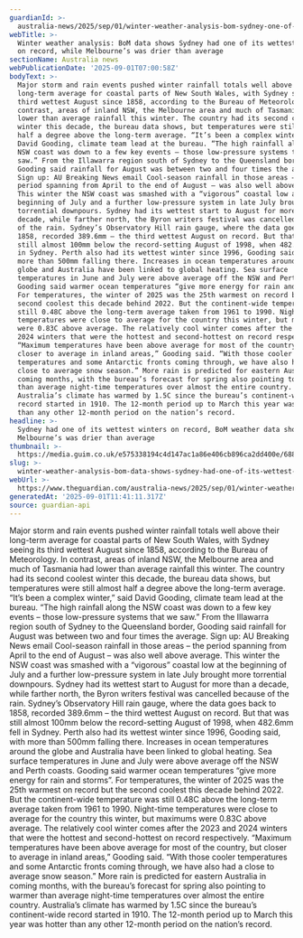 ```yaml
---
guardianId: >-
  australia-news/2025/sep/01/winter-weather-analysis-bom-sydney-one-of-wettest-winters-melbourne-drier-than-average
webTitle: >-
  Winter weather analysis: BoM data shows Sydney had one of its wettest winters
  on record, while Melbourne’s was drier than average
sectionName: Australia news
webPublicationDate: '2025-09-01T07:00:58Z'
bodyText: >-
  Major storm and rain events pushed winter rainfall totals well above their
  long-term average for coastal parts of New South Wales, with Sydney seeing its
  third wettest August since 1858, according to the Bureau of Meteorology. In
  contrast, areas of inland NSW, the Melbourne area and much of Tasmania had
  lower than average rainfall this winter. The country had its second coolest
  winter this decade, the bureau data shows, but temperatures were still almost
  half a degree above the long-term average. “It’s been a complex winter,” said
  David Gooding, climate team lead at the bureau. “The high rainfall along the
  NSW coast was down to a few key events – those low-pressure systems that we
  saw.” From the Illawarra region south of Sydney to the Queensland border,
  Gooding said rainfall for August was between two and four times the average.
  Sign up: AU Breaking News email Cool-season rainfall in those areas – the
  period spanning from April to the end of August – was also well above average.
  This winter the NSW coast was smashed with a “vigorous” coastal low at the
  beginning of July and a further low-pressure system in late July brought more
  torrential downpours. Sydney had its wettest start to August for more than a
  decade, while farther north, the Byron writers festival was cancelled because
  of the rain. Sydney’s Observatory Hill rain gauge, where the data goes back to
  1858, recorded 389.6mm – the third wettest August on record. But that was
  still almost 100mm below the record-setting August of 1998, when 482.6mm fell
  in Sydney. Perth also had its wettest winter since 1996, Gooding said, with
  more than 500mm falling there. Increases in ocean temperatures around the
  globe and Australia have been linked to global heating. Sea surface
  temperatures in June and July were above average off the NSW and Perth coasts.
  Gooding said warmer ocean temperatures “give more energy for rain and storms”.
  For temperatures, the winter of 2025 was the 25th warmest on record but the
  second coolest this decade behind 2022. But the continent-wide temperature was
  still 0.48C above the long-term average taken from 1961 to 1990. Night-time
  temperatures were close to average for the country this winter, but maximums
  were 0.83C above average. The relatively cool winter comes after the 2023 and
  2024 winters that were the hottest and second-hottest on record respectively.
  “Maximum temperatures have been above average for most of the country, but
  closer to average in inland areas,” Gooding said. “With those cooler
  temperatures and some Antarctic fronts coming through, we have also had a
  close to average snow season.” More rain is predicted for eastern Australia in
  coming months, with the bureau’s forecast for spring also pointing to warmer
  than average night-time temperatures over almost the entire country.
  Australia’s climate has warmed by 1.5C since the bureau’s continent-wide
  record started in 1910. The 12-month period up to March this year was hotter
  than any other 12-month period on the nation’s record.
headline: >-
  Sydney had one of its wettest winters on record, BoM weather data shows, while
  Melbourne’s was drier than average
thumbnail: >-
  https://media.guim.co.uk/e575338194c4d147ac1a86e406cb896ca2dd400e/688_0_4330_3464/500.jpg
slug: >-
  winter-weather-analysis-bom-data-shows-sydney-had-one-of-its-wettest-winters-on-record-while-melbournes-was-drier-than-average
webUrl: >-
  https://www.theguardian.com/australia-news/2025/sep/01/winter-weather-analysis-bom-sydney-one-of-wettest-winters-melbourne-drier-than-average
generatedAt: '2025-09-01T11:41:11.317Z'
source: guardian-api
---
```

Major storm and rain events pushed winter rainfall totals well above their long-term average for coastal parts of New South Wales, with Sydney seeing its third wettest August since 1858, according to the Bureau of Meteorology. In contrast, areas of inland NSW, the Melbourne area and much of Tasmania had lower than average rainfall this winter. The country had its second coolest winter this decade, the bureau data shows, but temperatures were still almost half a degree above the long-term average. “It’s been a complex winter,” said David Gooding, climate team lead at the bureau. “The high rainfall along the NSW coast was down to a few key events – those low-pressure systems that we saw.” From the Illawarra region south of Sydney to the Queensland border, Gooding said rainfall for August was between two and four times the average. Sign up: AU Breaking News email Cool-season rainfall in those areas – the period spanning from April to the end of August – was also well above average. This winter the NSW coast was smashed with a “vigorous” coastal low at the beginning of July and a further low-pressure system in late July brought more torrential downpours. Sydney had its wettest start to August for more than a decade, while farther north, the Byron writers festival was cancelled because of the rain. Sydney’s Observatory Hill rain gauge, where the data goes back to 1858, recorded 389.6mm – the third wettest August on record. But that was still almost 100mm below the record-setting August of 1998, when 482.6mm fell in Sydney. Perth also had its wettest winter since 1996, Gooding said, with more than 500mm falling there. Increases in ocean temperatures around the globe and Australia have been linked to global heating. Sea surface temperatures in June and July were above average off the NSW and Perth coasts. Gooding said warmer ocean temperatures “give more energy for rain and storms”. For temperatures, the winter of 2025 was the 25th warmest on record but the second coolest this decade behind 2022. But the continent-wide temperature was still 0.48C above the long-term average taken from 1961 to 1990. Night-time temperatures were close to average for the country this winter, but maximums were 0.83C above average. The relatively cool winter comes after the 2023 and 2024 winters that were the hottest and second-hottest on record respectively. “Maximum temperatures have been above average for most of the country, but closer to average in inland areas,” Gooding said. “With those cooler temperatures and some Antarctic fronts coming through, we have also had a close to average snow season.” More rain is predicted for eastern Australia in coming months, with the bureau’s forecast for spring also pointing to warmer than average night-time temperatures over almost the entire country. Australia’s climate has warmed by 1.5C since the bureau’s continent-wide record started in 1910. The 12-month period up to March this year was hotter than any other 12-month period on the nation’s record.
